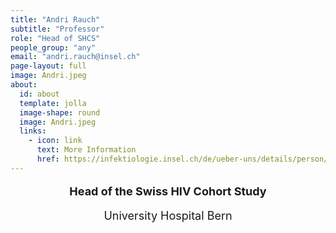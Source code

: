 ```yaml
---
title: "Andri Rauch"
subtitle: "Professor"
role: "Head of SHCS"
people_group: "any"
email: "andri.rauch@insel.ch"
page-layout: full
image: Andri.jpeg
about: 
  id: about
  template: jolla
  image-shape: round
  image: Andri.jpeg
  links:
    - icon: link
      text: More Information
      href: https://infektiologie.insel.ch/de/ueber-uns/details/person/detail/andri-rauch
---
```


<div style="text-align: center;">
  <p style="font-size: 18px; font-weight: bold;">Head of the Swiss HIV Cohort Study</p>
  <p style="font-size: 18px;">University Hospital Bern</p>
</div>


